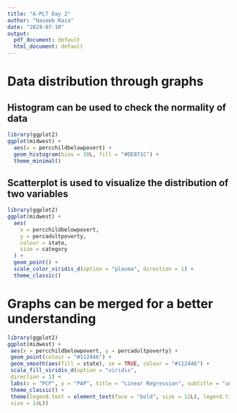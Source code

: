 ```yaml
---
title: "A-PLT Day 2"
author: "Haseeb Raza"
date: "2024-07-10"
output:
  pdf_document: default
  html_document: default
---
```

# Data distribution through graphs  
## Histogram can be used to check the normality of data
```r
library(ggplot2)
ggplot(midwest) +
  aes(x = percchildbelowpovert) +
  geom_histogram(bins = 30L, fill = "#DE871C") +
  theme_minimal()
```

## Scatterplot is used to visualize the distribution of two variables

```r
library(ggplot2)
ggplot(midwest) +
  aes(
    x = percchildbelowpovert,
    y = percadultpoverty,
    colour = state,
    size = category
  ) +
  geom_point() +
  scale_color_viridis_d(option = "plasma", direction = 1) +
  theme_classic()
```

# Graphs can be merged for a better  understanding

```r

library(ggplot2)
ggplot(midwest) +
 aes(x = percchildbelowpovert, y = percadultpoverty) +
 geom_point(colour = "#112446") +
 geom_smooth(aes(fill = state), se = TRUE, colour = "#112446") +
 scale_fill_viridis_d(option = "viridis", 
 direction = 1) +
 labs(x = "PCP", y = "PAP", title = "Linear Regression", subtitle = "under YPDC's Peer Mentorship") +
 theme_classic() +
 theme(legend.text = element_text(face = "bold", size = 12L), legend.title = element_text(face = "bold", 
 size = 14L))

```


